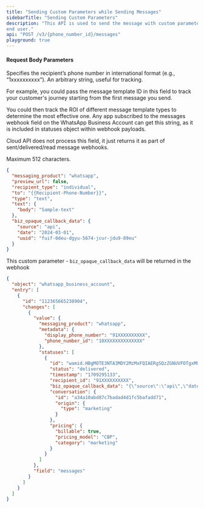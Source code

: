 ```yaml
---
title: "Sending Custom Parameters while Sending Messages"
sidebarTitle: "Sending Custom Parameters"
description: "This API is used to send the message with custom parameters to the
end user."
api: "POST /v3/{phone_number_id}/messages"
playground: true
---
```


#### Request Body Parameters

<ParamField path="phone_number_id" type="string" required>
  Specifies the recipient’s phone number in international format (e.g.,
  “1xxxxxxxxxx”).
</ParamField>

<ParamField path="biz_opaque_callback_data" type="string">
  An arbitrary string, useful for tracking.

For example, you could pass the message
template ID in this field to track your customer's
journey starting from the first message you send.

You could then track the ROI of different message
template types to determine the most effective one.
Any app subscribed to the messages webhook field
on the WhatsApp Business Account can get this
string, as it is included in statuses object within
webhook payloads.

Cloud API does not process this field, it just returns
it as part of sent/delivered/read message
webhooks.

Maximum 512 characters.

</ParamField>

```json SampleRequest.json
{
  "messaging_product": "whatsapp",
  "preview_url": false,
  "recipient_type": "individual",
  "to": "{{Recipient-Phone-Number}}",
  "type": "text",
  "text": {
    "body": "Sample-text"
  },
  "biz_opaque_callback_data": {
    "source": "api",
    "date": "2024-03-01",
    "uuid": "fuif-0deu-dgyu-5674-jcur-jdu9-89eu"
  }
}
```

This custom parameter - `biz_opaque_callback_data` will be returned in the webhook

```json SampleResponse.json
{
  "object": "whatsapp_business_account",
  "entry": [
    {
      "id": "112365665238904",
      "changes": [
        {
          "value": {
            "messaging_product": "whatsapp",
            "metadata": {
              "display_phone_number": "91XXXXXXXXXX",
              "phone_number_id": "10XXXXXXXXXXXXXX"
            },
            "statuses": [
              {
                "id": "wamid.HBgMOTE3NTA3MDY2MzMxFQIAERgSQzZGNUVFOTgxMUUyMkI3MzVBAA==",
                "status": "delivered",
                "timestamp": "1709295133",
                "recipient_id": "91XXXXXXXXXX",
                "biz_opaque_callback_data": "{\"source\":\"api\",\"date\":\"2024-03-01\",\"uuid\":\"fuif-0deu-dgyu-5674-jcur-jdu9-89eu\"}",
                "conversation": {
                  "id": "a34a10abd87c7badad4d1fc5bafadd71",
                  "origin": {
                    "type": "marketing"
                  }
                },
                "pricing": {
                  "billable": true,
                  "pricing_model": "CBP",
                  "category": "marketing"
                }
              }
            ]
          },
          "field": "messages"
        }
      ]
    }
  ]
}
```
